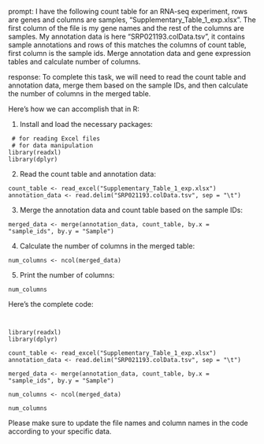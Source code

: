 prompt:
I have the following count table for an RNA-seq experiment, rows are genes and columns are samples, "Supplementary_Table_1_exp.xlsx". The first column of the file is my gene names and the rest of the columns are samples. My annotation data is here  "SRP021193.colData.tsv", it contains sample annotations and rows of this matches the columns of count table, first column is the sample ids. Merge annotation data and gene expression tables and calculate number of columns.

response:
To complete this task, we will need to read the count table and annotation data, merge them based on the sample IDs, and then calculate the number of columns in the merged table. 

Here's how we can accomplish that in R:

1. Install and load the necessary packages:
```
 # for reading Excel files
 # for data manipulation
library(readxl)
library(dplyr)
```

2. Read the count table and annotation data:
```
count_table <- read_excel("Supplementary_Table_1_exp.xlsx")
annotation_data <- read.delim("SRP021193.colData.tsv", sep = "\t")
```

3. Merge the annotation data and count table based on the sample IDs:
```
merged_data <- merge(annotation_data, count_table, by.x = "sample_ids", by.y = "Sample")
```

4. Calculate the number of columns in the merged table:
```
num_columns <- ncol(merged_data)
```

5. Print the number of columns:
```
num_columns
```

Here's the complete code:
```


library(readxl)
library(dplyr)

count_table <- read_excel("Supplementary_Table_1_exp.xlsx")
annotation_data <- read.delim("SRP021193.colData.tsv", sep = "\t")

merged_data <- merge(annotation_data, count_table, by.x = "sample_ids", by.y = "Sample")

num_columns <- ncol(merged_data)

num_columns
```

Please make sure to update the file names and column names in the code according to your specific data.
